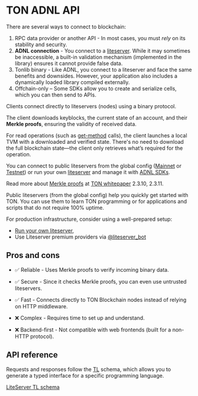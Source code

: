 
# TON ADNL API

There are several ways to connect to blockchain:
1. RPC data provider or another API - In most cases, you must *rely* on its stability and security.
2. **ADNL connection** - You connect to a [liteserver](/v3/guidelines/nodes/running-nodes/liteserver-node). While it may sometimes be inaccessible, a built-in validation mechanism (implemented in the library) ensures it cannot provide false data.
3. Tonlib binary - Like ADNL, you connect to a liteserver and face the same benefits and downsides. However, your application also includes a dynamically loaded library compiled externally.
4. Offchain-only – Some SDKs allow you to create and serialize cells, which you can then send to APIs.

Clients connect directly to liteservers (nodes) using a binary protocol.

The client downloads keyblocks, the current state of an account, and their **Merkle proofs**, ensuring the validity of received data.

For read operations (such as [get-method](/v3/guidelines/smart-contracts/get-methods) calls), the client launches a local TVM with a downloaded and verified state. There's no need to download the full blockchain state—the client only retrieves what’s required for the operation.

You can connect to public liteservers from the global config ([Mainnet](https://ton.org/global-config.json) or [Testnet](https://ton.org/testnet-global.config.json)) or run your own [liteserver](/v3/documentation/infra/nodes/node-types) and manage it with [ADNL SDKs](/v3/guidelines/dapps/apis-sdks/sdk#overview).

Read more about [Merkle proofs](/v3/documentation/data-formats/tlb/proofs) at [TON whitepaper](https://ton.org/ton.pdf) 2.3.10, 2.3.11.

Public liteservers (from the global config) help you quickly get started with TON. You can use them to learn TON programming or for applications and scripts that do not require 100% uptime. 

For production infrastructure, consider using a well-prepared setup:
- [Run your own liteserver](/v3/guidelines/nodes/running-nodes/liteserver-node), 
- Use Liteserver premium providers via [@liteserver_bot](https://t.me/liteserver_bot)

## Pros and cons

- ✅ Reliable - Uses Merkle proofs to verify incoming binary data.  
- ✅ Secure - Since it checks Merkle proofs, you can even use untrusted liteservers.  
- ✅ Fast - Connects directly to TON Blockchain nodes instead of relying on HTTP middleware. 

- ❌ Complex - Requires time to set up and understand. 
- ❌ Backend-first - Not compatible with web frontends (built for a non-HTTP protocol).

## API reference

Requests and responses follow the [TL](/v3/documentation/data-formats/tl) schema, which allows you to generate a typed interface for a specific programming language.

[LiteServer TL schema](https://github.com/ton-blockchain/ton/blob/master/tl/generate/scheme/lite_api.tl)

<Feedback />
